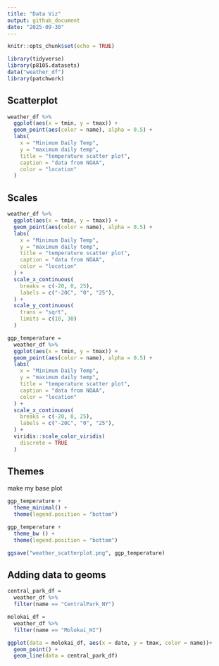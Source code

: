 ```yaml
---
title: "Data Viz"
output: github_document
date: "2025-09-30"
---
```


```r
knitr::opts_chunk$set(echo = TRUE)
```

```r
library(tidyverse)
library(p8105.datasets)
data("weather_df")
library(patchwork)

```
## Scatterplot 

```r
weather_df %>% 
  ggplot(aes(x = tmin, y = tmax)) +
  geom_point(aes(color = name), alpha = 0.5) +
  labs(
    x = "Minimum Daily Temp",
    y = "maximum daily temp", 
    title = "temperature scatter plot",
    caption = "data from NOAA",
    color = "location"
  )
```

## Scales 
```r
weather_df %>% 
  ggplot(aes(x = tmin, y = tmax)) +
  geom_point(aes(color = name), alpha = 0.5) +
  labs(
    x = "Minimum Daily Temp",
    y = "maximum daily temp", 
    title = "temperature scatter plot",
    caption = "data from NOAA",
    color = "location"
  ) +
  scale_x_continuous(
    breaks = c(-20, 0, 25), 
    labels = c("-20C", "0", "25"),
  ) +
  scale_y_continuous(
    trans = "sqrt",
    limits = c(10, 30)
  )
```

```r
ggp_temperature =
  weather_df %>% 
  ggplot(aes(x = tmin, y = tmax)) +
  geom_point(aes(color = name), alpha = 0.5) +
  labs(
    x = "Minimum Daily Temp",
    y = "maximum daily temp", 
    title = "temperature scatter plot",
    caption = "data from NOAA",
    color = "location"
  ) +
  scale_x_continuous(
    breaks = c(-20, 0, 25), 
    labels = c("-20C", "0", "25"),
  ) +
  viridis::scale_color_viridis(
    discrete = TRUE
  )
```



## Themes 
make my base plot 

```r
ggp_temperature +
  theme_minimal() +
  theme(legend.position = "bottom")

```
```r
ggp_temperature +
  theme_bw () +
  theme(legend.position = "bottom")

ggsave("weather_scatterplot.png", ggp_temperature)
```
## Adding data to geoms 
```r
central_park_df = 
  weather_df %>% 
  filter(name == "CentralPark_NY")

molokai_df = 
  weather_df %>% 
  filter(name == "Molokai_HI")

ggplot(data = molokai_df, aes(x = date, y = tmax, color = name))+
  geom_point() +
  geom_line(data = central_park_df)


```

